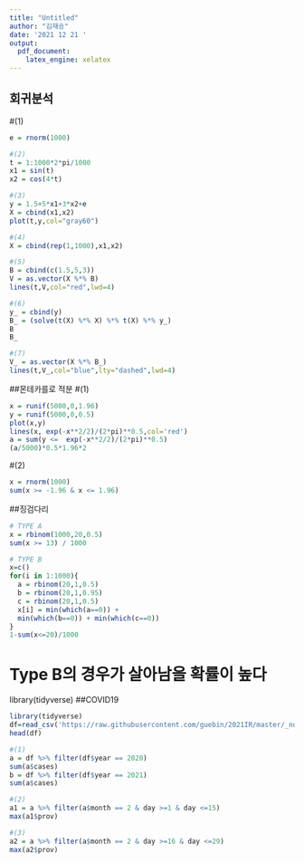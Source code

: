 ```yaml
---
title: "Untitled"
author: "김재승"
date: '2021 12 21 '
output: 
  pdf_document:
    latex_engine: xelatex
---
```


## 회귀분석
#(1)
```r
e = rnorm(1000)

#(2)
t = 1:1000*2*pi/1000
x1 = sin(t)
x2 = cos(4*t)

#(3)
y = 1.5+5*x1+3*x2+e
X = cbind(x1,x2)
plot(t,y,col="gray60")

#(4)
X = cbind(rep(1,1000),x1,x2)

#(5)
B = cbind(c(1.5,5,3))
V = as.vector(X %*% B)
lines(t,V,col="red",lwd=4)

#(6)
y_ = cbind(y)
B_ = (solve(t(X) %*% X) %*% t(X) %*% y_)
B
B_

#(7)
V_ = as.vector(X %*% B_)
lines(t,V_,col="blue",lty="dashed",lwd=4)
```

##몬테카를로 적분
#(1)
```r
x = runif(5000,0,1.96)
y = runif(5000,0,0.5)
plot(x,y)
lines(x, exp(-x**2/2)/(2*pi)**0.5,col='red')
a = sum(y <=  exp(-x**2/2)/(2*pi)**0.5)
(a/5000)*0.5*1.96*2
```

#(2)
```r
x = rnorm(1000)
sum(x >= -1.96 & x <= 1.96)
```

##징검다리
```r
# TYPE A
x = rbinom(1000,20,0.5)
sum(x >= 13) / 1000
```

```r
# TYPE B
x=c()
for(i in 1:1000){
  a = rbinom(20,1,0.5)
  b = rbinom(20,1,0.95)
  c = rbinom(20,1,0.5)
  x[i] = min(which(a==0)) + 
  min(which(b==0)) + min(which(c==0))
}
1-sum(x<=20)/1000
```
# Type B의 경우가 살아남을 확률이 높다

library(tidyverse)
##COVID19
```r
library(tidyverse)
df=read_csv('https://raw.githubusercontent.com/guebin/2021IR/master/_notebooks/covid19.csv')
head(df)

#(1)
a = df %>% filter(df$year == 2020)
sum(a$cases)
b = df %>% filter(df$year == 2021)
sum(a$cases)

#(2)
a1 = a %>% filter(a$month == 2 & day >=1 & day <=15)
max(a1$prov)

#(3)
a2 = a %>% filter(a$month == 2 & day >=16 & day <=29)
max(a2$prov)
```
